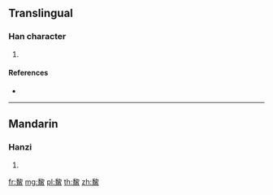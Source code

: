 {{character info/new}}
==Translingual==

===Han character===
{{Han char|rn=195|rad=魚|as=08|sn=19|four=27336|canj=HHNWF}}

# {{defn|Han|sort=魚08}}

====References====
* {{Han ref|kx=1473.170|dkj=46264|dj=2005.160|hdz=74696.140|uh=9BEC|ud=39916|bh=F3D1|bd=62417}}

----

==Mandarin==

===Hanzi===
{{cmn-hanzi|pin=[[lí]] ([[li2]])|wg=li<sup>2</sup>}}

# {{defn|lang=cmn|sort=魚08}}

[[fr:鯬]]
[[mg:鯬]]
[[pl:鯬]]
[[th:鯬]]
[[zh:鯬]]